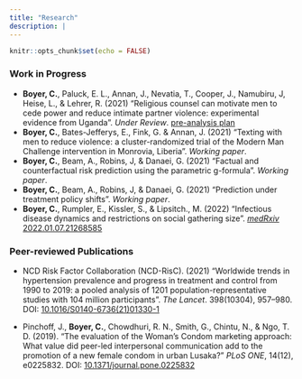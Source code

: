 ```yaml
---
title: "Research"
description: |
---
```


```r
knitr::opts_chunk$set(echo = FALSE)
```

### Work in Progress

- **Boyer, C.**, Paluck, E. L., Annan, J., Nevatia, T., Cooper, J., Namubiru, J, Heise, L., & Lehrer, R. (2021) "Religious counsel can motivate men to cede power and reduce intimate partner violence: experimental evidence from Uganda". *Under Review*. [pre-analysis plan](https://www.socialscienceregistry.org/trials/3994/history/43131)
- **Boyer, C.**, Bates-Jefferys, E., Fink, G. & Annan, J. (2021) "Texting with men to reduce violence: a cluster-randomized trial of the Modern Man Challenge intervention in Monrovia, Liberia". *Working paper*.
- **Boyer, C.**, Beam, A., Robins, J, & Danaei, G. (2021) "Factual and counterfactual risk prediction using the parametric g-formula". *Working paper*.
- **Boyer, C.**, Beam, A., Robins, J, & Danaei, G. (2021) "Prediction under treatment policy shifts". *Working paper*.
- **Boyer, C.**, Rumpler, E., Kissler, S., & Lipsitch., M. (2022) "Infectious disease dynamics and restrictions on social gathering size". [*medRxiv* 2022.01.07.21268585](https://www.medrxiv.org/content/10.1101/2022.01.07.21268585v1)

### Peer-reviewed Publications
- NCD Risk Factor Collaboration (NCD-RisC). (2021) "Worldwide trends in hypertension prevalence and progress in treatment and control from 1990 to 2019: a pooled analysis of 1201 population-representative studies with 104 million participants". *The Lancet*. 398(10304), 957–980. DOI: [10.1016/S0140-6736(21)01330-1](https://doi.org/10.1016/S0140-6736%2821%2901330-1)

- Pinchoff, J., **Boyer, C.**, Chowdhuri, R. N., Smith, G., Chintu, N., & Ngo, T. D. (2019). "The evaluation of the Woman’s Condom marketing approach: What value did peer-led interpersonal communication add to the promotion of a new female condom in urban Lusaka?" *PLoS ONE*, 14(12), e0225832. DOI: [10.1371/journal.pone.0225832](https://doi.org/10.1371/journal.pone.0225832)








